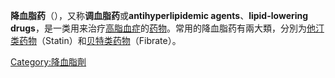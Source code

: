 {{unreferenced|time=2015-10-18T09:54:43+00:00}}
{{medical}}
'''降血脂药'''（{{lang-en|Hypolipidemic agents}}），又称'''调血脂药'''或'''antihyperlipidemic agents'''、'''lipid-lowering drugs'''，是一类用来治疗[[高脂血症|高脂血症]]的[[药品|药物]]。常用的降血脂药有兩大類，分別为[[他汀类药物|他汀类药物]]（Statin）和[[贝特类药物|贝特类药物]]（Fibrate）。
{{血脂调节剂}}
[[Category:降血脂劑|Category:降血脂劑]]